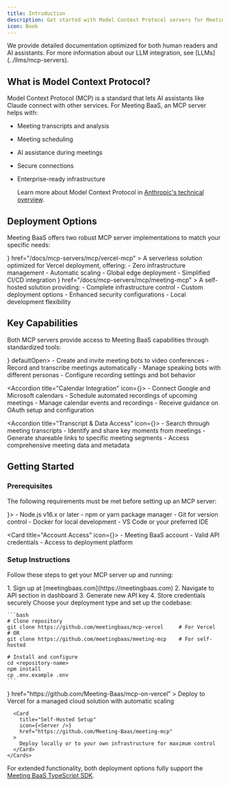 ```yaml
---
title: Introduction
description: Get started with Model Context Protocol servers for Meeting BaaS
icon: Book
---
```


<Callout type="info">
  We provide detailed documentation optimized for both human readers and AI assistants. For more information about our LLM integration, see
  [LLMs](../llms/mcp-servers).
</Callout>

## What is Model Context Protocol?

Model Context Protocol (MCP) is a standard that lets AI assistants like Claude connect with other services. For Meeting BaaS, an MCP server helps with:

- Meeting transcripts and analysis
- Meeting scheduling
- AI assistance during meetings
- Secure connections
- Enterprise-ready infrastructure

  Learn more about Model Context Protocol in [Anthropic's technical overview](https://www.anthropic.com/news/model-context-protocol).
   
## Deployment Options

Meeting BaaS offers two robust MCP server implementations to match your specific needs:

<Cards>
  <Card
    title="MCP on Vercel"
    icon={<Cloud className="text-blue-400" />}
    href="/docs/mcp-servers/mcp/vercel-mcp"
  >
    A serverless solution optimized for Vercel deployment, offering:
    - Zero infrastructure management
    - Automatic scaling
    - Global edge deployment
    - Simplified CI/CD integration
  </Card>
  <Card
    title="Meeting MCP"
    icon={<Server className="text-green-400" />}
    href="/docs/mcp-servers/mcp/meeting-mcp"
  >
    A self-hosted solution providing:
    - Complete infrastructure control
    - Custom deployment options
    - Enhanced security configurations
    - Local development flexibility
  </Card>
</Cards>

## Key Capabilities

Both MCP servers provide access to Meeting BaaS capabilities through standardized tools:

<Accordions>
  <Accordion title="Meeting Management" icon={<VideoIcon />} defaultOpen>
    - Create and invite meeting bots to video conferences
    - Record and transcribe meetings automatically
    - Manage speaking bots with different personas
    - Configure recording settings and bot behavior
  </Accordion>

  <Accordion title="Calendar Integration" icon={<Calendar />}>
    - Connect Google and Microsoft calendars
    - Schedule automated recordings of upcoming meetings
    - Manage calendar events and recordings
    - Receive guidance on OAuth setup and configuration
  </Accordion>

  <Accordion title="Transcript & Data Access" icon={<FileText />}>
    - Search through meeting transcripts
    - Identify and share key moments from meetings
    - Generate shareable links to specific meeting segments
    - Access comprehensive meeting data and metadata
  </Accordion>
</Accordions>

## Getting Started

### Prerequisites

The following requirements must be met before setting up an MCP server:

<Cards>
  <Card title="Development Tools" icon={<Terminal />}>
    - Node.js v16.x or later
    - npm or yarn package manager 
    - Git for version control
    - Docker for local development
    - VS Code or your preferred IDE
  </Card>

  <Card title="Account Access" icon={<Key />}>
    - Meeting BaaS account
    - Valid API credentials
    - Access to deployment platform
  </Card>
</Cards>

### Setup Instructions

Follow these steps to get your MCP server up and running:

<Steps>
  <Step title="Create Account & Get API Access">
    <Card>
      1. Sign up at [meetingbaas.com](https://meetingbaas.com)
      2. Navigate to API section in dashboard
      3. Generate new API key
      4. Store credentials securely
    </Card>
  </Step>

  <Step title="Configure Development Environment">
    Choose your deployment type and set up the codebase:

    ```bash
    # Clone repository
    git clone https://github.com/meetingbaas/mcp-vercel     # For Vercel
    # OR
    git clone https://github.com/meetingbaas/meeting-mcp    # For self-hosted

    # Install and configure
    cd <repository-name>
    npm install
    cp .env.example .env
    ```
  </Step>

  <Step title="Deploy Your Server">
    <Cards>
      <Card
        title="Cloud Deployment"
        icon={<Cloud />}
        href="https://github.com/Meeting-Baas/mcp-on-vercel"
      >
        Deploy to Vercel for a managed cloud solution with automatic scaling
      </Card>
      
      <Card
        title="Self-Hosted Setup"
        icon={<Server />}
        href="https://github.com/Meeting-Baas/meeting-mcp"
      >
        Deploy locally or to your own infrastructure for maximum control
      </Card>
    </Cards>
  </Step>
</Steps>

For extended functionality, both deployment options fully support the [Meeting BaaS TypeScript SDK](/docs/typescript-sdk).
